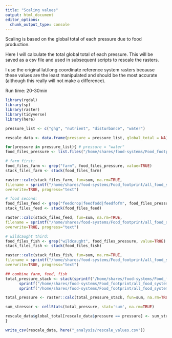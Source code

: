 ```yaml
---
title: "Scaling values"
output: html_document
editor_options: 
  chunk_output_type: console
---
```


Scaling is based on the global total of each pressure due to food production.

Here I will calculate the total global total of each pressure.  This will be saved as a csv file and used in subsequent scripts to rescale the rasters.

I use the original lat/long coordinate reference system rasters because these values are the least manipulated and should be the most accurate (although this really will not make a difference).

Run time: 20-30min


```r

library(rgdal)
library(sp)
library(raster)
library(tidyverse)
library(here)
```

```r

pressure_list <- c("ghg", "nutrient", "disturbance", "water")

rescale_data <- data.frame(pressure = pressure_list, global_total = NA)

for(pressure in pressure_list){ # pressure = "water"
food_files_pressure <- list.files("/home/shares/food-systems/Food_footprint/all_food_systems/analysis/raw", full=TRUE, pattern = pressure)

# farm first:
food_files_farm <- grep("farm", food_files_pressure, value=TRUE)
stack_files_farm <- stack(food_files_farm)

raster::calc(stack_files_farm, fun=sum, na.rm=TRUE, 
filename = sprintf("/home/shares/food-systems/Food_footprint/all_food_systems/analysis/tmp/farm_pressure_%s.tif", pressure),
overwrite=TRUE, progress="text")

# food second:
food_files_feed <- grep("feedcrop|feedfodd|feedfofm", food_files_pressure, value=TRUE)
stack_files_feed <- stack(food_files_feed)

raster::calc(stack_files_feed, fun=sum, na.rm=TRUE, 
filename = sprintf("/home/shares/food-systems/Food_footprint/all_food_systems/analysis/tmp/feed_pressure_%s.tif", pressure),
overwrite=TRUE, progress="text")

# wildcaught third:
food_files_fish <- grep("wildcaught", food_files_pressure, value=TRUE)
stack_files_fish <- stack(food_files_fish)

raster::calc(stack_files_fish, fun=sum, na.rm=TRUE, 
filename = sprintf("/home/shares/food-systems/Food_footprint/all_food_systems/analysis/tmp/fish_pressure_%s.tif", pressure),
overwrite=TRUE, progress="text")

## combine farm, feed, fish
total_pressure_stack <- stack(sprintf("/home/shares/food-systems/Food_footprint/all_food_systems/analysis/tmp/fish_pressure_%s.tif", pressure),
      sprintf("/home/shares/food-systems/Food_footprint/all_food_systems/analysis/tmp/feed_pressure_%s.tif", pressure),
      sprintf("/home/shares/food-systems/Food_footprint/all_food_systems/analysis/tmp/farm_pressure_%s.tif", pressure))

total_pressure <- raster::calc(total_pressure_stack, fun=sum, na.rm=TRUE, progress="text")

sum_stressor <- cellStats(total_pressure, stat='sum', na.rm=TRUE)

rescale_data$global_total[rescale_data$pressure == pressure] <- sum_stressor
}

write_csv(rescale_data, here("_analysis/rescale_values.csv"))
```

